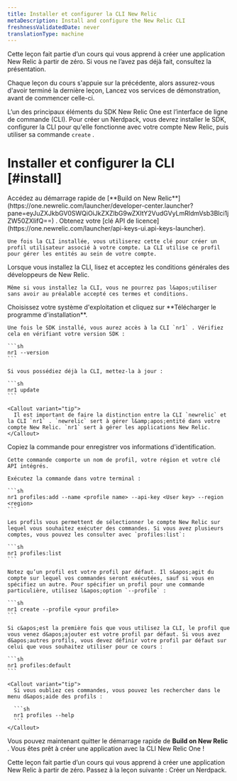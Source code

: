 ```yaml
---
title: Installer et configurer la CLI New Relic
metaDescription: Install and configure the New Relic CLI
freshnessValidatedDate: never
translationType: machine
---
```


<Callout variant="tip">
  Cette leçon fait partie d’un cours qui vous apprend à créer une application New Relic à partir de zéro. Si vous ne l’avez pas déjà fait, consultez la présentation.

  Chaque leçon du cours s&apos;appuie sur la précédente, alors assurez-vous d&apos;avoir terminé la dernière leçon, Lancez vos services de démonstration, avant de commencer celle-ci.
</Callout>

L’un des principaux éléments du SDK New Relic One est l’interface de ligne de commande (CLI). Pour créer un Nerdpack, vous devrez installer le SDK, configurer la CLI pour qu&apos;elle fonctionne avec votre compte New Relic, puis utiliser sa commande `create` .

# Installer et configurer la CLI [#install]

<Steps>
  <Step>
    Accédez au démarrage rapide de [**Build on New Relic**](https://one.newrelic.com/launcher/developer-center.launcher?pane=eyJuZXJkbGV0SWQiOiJkZXZlbG9wZXItY2VudGVyLmRldmVsb3Blci1jZW50ZXIifQ==) .
  </Step>

  <Step>
    Obtenez votre [clé API de licence](https://one.newrelic.com/launcher/api-keys-ui.api-keys-launcher).

    Une fois la CLI installée, vous utiliserez cette clé pour créer un profil utilisateur associé à votre compte. La CLI utilise ce profil pour gérer les entités au sein de votre compte.
  </Step>

  <Step>
    Lorsque vous installez la CLI, lisez et acceptez les conditions générales des développeurs de New Relic.

    Même si vous installez la CLI, vous ne pourrez pas l&apos;utiliser sans avoir au préalable accepté ces termes et conditions.
  </Step>

  <Step>
    Choisissez votre système d&apos;exploitation et cliquez sur **Télécharger le programme d&apos;installation**.

    Une fois le SDK installé, vous aurez accès à la CLI `nr1` . Vérifiez cela en vérifiant votre version SDK :

    ```sh
    nr1 --version
    ```

    Si vous possédiez déjà la CLI, mettez-la à jour :

    ```sh
    nr1 update
    ```

    <Callout variant="tip">
      Il est important de faire la distinction entre la CLI `newrelic` et la CLI `nr1` . `newrelic` sert à gérer l&amp;apos;entité dans votre compte New Relic. `nr1` sert à gérer les applications New Relic.
    </Callout>
  </Step>

  <Step>
    Copiez la commande pour enregistrer vos informations d&apos;identification.

    Cette commande comporte un nom de profil, votre région et votre clé API intégrés.

    Exécutez la commande dans votre terminal :

    ```sh
    nr1 profiles:add --name <profile name> --api-key <User key> --region <region>
    ```

    Les profils vous permettent de sélectionner le compte New Relic sur lequel vous souhaitez exécuter des commandes. Si vous avez plusieurs comptes, vous pouvez les consulter avec `profiles:list`:

    ```sh
    nr1 profiles:list
    ```

    Notez qu’un profil est votre profil par défaut. Il s&apos;agit du compte sur lequel vos commandes seront exécutées, sauf si vous en spécifiez un autre. Pour spécifier un profil pour une commande particulière, utilisez l&apos;option `--profile` :

    ```sh
    nr1 create --profile <your profile>
    ```

    Si c&apos;est la première fois que vous utilisez la CLI, le profil que vous venez d&apos;ajouter est votre profil par défaut. Si vous avez d&apos;autres profils, vous devez définir votre profil par défaut sur celui que vous souhaitez utiliser pour ce cours :

    ```sh
    nr1 profiles:default
    ```

    <Callout variant="tip">
      Si vous oubliez ces commandes, vous pouvez les rechercher dans le menu d&apos;aide des profils :

      ```sh
      nr1 profiles --help
      ```
    </Callout>
  </Step>
</Steps>

Vous pouvez maintenant quitter le démarrage rapide de **Build on New Relic** . Vous êtes prêt à créer une application avec la CLI New Relic One !

<Callout variant="tip">
  Cette leçon fait partie d’un cours qui vous apprend à créer une application New Relic à partir de zéro. Passez à la leçon suivante : Créer un Nerdpack.
</Callout>